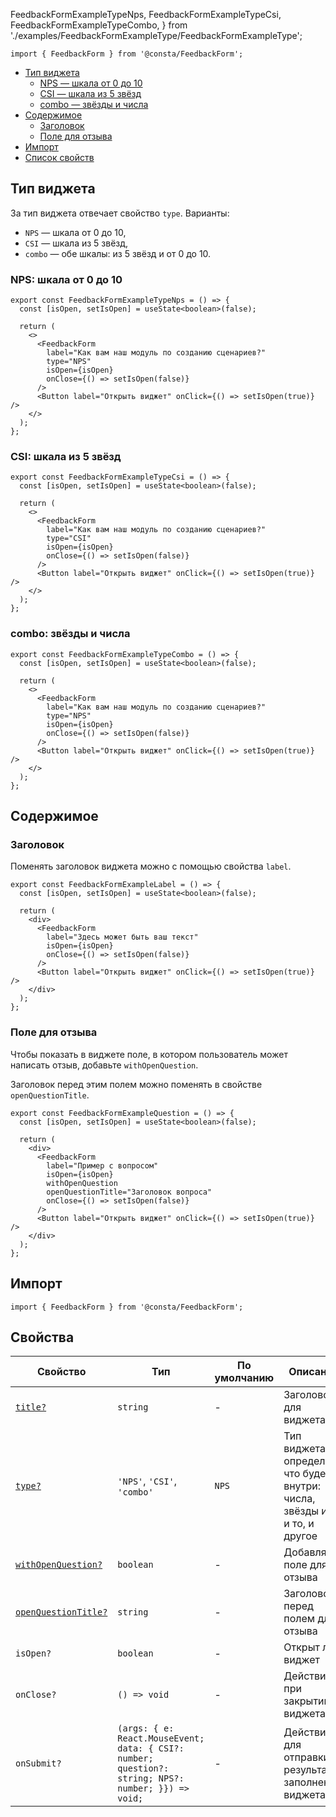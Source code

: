   FeedbackFormExampleTypeNps,
  FeedbackFormExampleTypeCsi,
  FeedbackFormExampleTypeCombo,
} from './examples/FeedbackFormExampleType/FeedbackFormExampleType';

```tsx
import { FeedbackForm } from '@consta/FeedbackForm';
```

<MdxMenu>

- [Тип виджета](#тип-виджета)
  - [NPS — шкала от 0 до 10](#nps--шкала-от-0-до-10)
  - [CSI — шкала из 5 звёзд](#csi--шкала-из-5-звёзд)
  - [combo — звёзды и числа](#combo--звёзды-и-числа)
- [Содержимое](#содержимое)
  - [Заголовок](#заголовок)
  - [Поле для отзыва](#поле-для-отзыва)
- [Импорт](#импорт)
- [Список свойств](#свойства)

</MdxMenu>

## Тип виджета

За тип виджета отвечает свойство `type`. Варианты:

- `NPS` — шкала от 0 до 10,
- `CSI` — шкала из 5 звёзд,
- `combo` — обе шкалы: из 5 звёзд и от 0 до 10.

### NPS: шкала от 0 до 10

```tsx
export const FeedbackFormExampleTypeNps = () => {
  const [isOpen, setIsOpen] = useState<boolean>(false);

  return (
    <>
      <FeedbackForm
        label="Как вам наш модуль по созданию сценариев?"
        type="NPS"
        isOpen={isOpen}
        onClose={() => setIsOpen(false)}
      />
      <Button label="Открыть виджет" onClick={() => setIsOpen(true)} />
    </>
  );
};
```

<FeedbackFormExampleTypeNps />

### CSI: шкала из 5 звёзд

```tsx
export const FeedbackFormExampleTypeCsi = () => {
  const [isOpen, setIsOpen] = useState<boolean>(false);

  return (
    <>
      <FeedbackForm
        label="Как вам наш модуль по созданию сценариев?"
        type="CSI"
        isOpen={isOpen}
        onClose={() => setIsOpen(false)}
      />
      <Button label="Открыть виджет" onClick={() => setIsOpen(true)} />
    </>
  );
};
```

<FeedbackFormExampleTypeCsi />

### combo: звёзды и числа

```tsx
export const FeedbackFormExampleTypeCombo = () => {
  const [isOpen, setIsOpen] = useState<boolean>(false);

  return (
    <>
      <FeedbackForm
        label="Как вам наш модуль по созданию сценариев?"
        type="NPS"
        isOpen={isOpen}
        onClose={() => setIsOpen(false)}
      />
      <Button label="Открыть виджет" onClick={() => setIsOpen(true)} />
    </>
  );
};
```

<FeedbackFormExampleTypeCombo />

## Содержимое

### Заголовок

Поменять заголовок виджета можно с помощью свойства `label`.

```tsx
export const FeedbackFormExampleLabel = () => {
  const [isOpen, setIsOpen] = useState<boolean>(false);

  return (
    <div>
      <FeedbackForm
        label="Здесь может быть ваш текст"
        isOpen={isOpen}
        onClose={() => setIsOpen(false)}
      />
      <Button label="Открыть виджет" onClick={() => setIsOpen(true)} />
    </div>
  );
};
```

<FeedbackFormExampleLabel />

### Поле для отзыва

Чтобы показать в виджете поле, в котором пользователь может написать отзыв,
добавьте `withOpenQuestion`.

Заголовок перед этим полем можно поменять в свойстве `openQuestionTitle`.

```tsx
export const FeedbackFormExampleQuestion = () => {
  const [isOpen, setIsOpen] = useState<boolean>(false);

  return (
    <div>
      <FeedbackForm
        label="Пример с вопросом"
        isOpen={isOpen}
        withOpenQuestion
        openQuestionTitle="Заголовок вопроса"
        onClose={() => setIsOpen(false)}
      />
      <Button label="Открыть виджет" onClick={() => setIsOpen(true)} />
    </div>
  );
};
```

<FeedbackFormExampleQuestion />

## Импорт

```tsx
import { FeedbackForm } from '@consta/FeedbackForm';
```

## Свойства

| Свойство                                 | Тип                                                                                                 | По умолчанию | Описание                                                                    |
| ---------------------------------------- | --------------------------------------------------------------------------------------------------- | ------------ | --------------------------------------------------------------------------- |
| [`title?`](#заголовок)                   | `string`                                                                                            | -            | Заголовок для виджета                                                       |
| [`type?`](#тип-виджета)                  | `'NPS'`, `'CSI'`, `'combo'`                                                                         | `NPS`        | Тип виджета, определяет, что будет внутри: числа, звёзды или и то, и другое |
| [`withOpenQuestion?`](#поле-для-отзыва)  | `boolean`                                                                                           | -            | Добавляет поле для отзыва                                                   |
| [`openQuestionTitle?`](#поле-для-отзыва) | `string`                                                                                            | -            | Заголовок перед полем для отзыва                                            |
| `isOpen?`                                | `boolean`                                                                                           | -            | Открыт ли виджет                                                            |
| `onClose?`                               | `() => void`                                                                                        | -            | Действие при закрытии виджета                                               |
| `onSubmit?`                              | `(args: { e: React.MouseEvent; data: { CSI?: number; question?: string; NPS?: number; }}) => void;` | -            | Действие для отправки результатов заполнения виджета                        |
